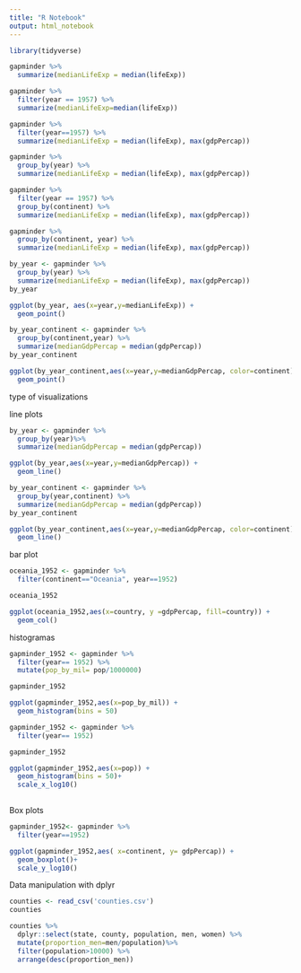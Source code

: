 ```yaml
---
title: "R Notebook"
output: html_notebook
---
```

```r
library(tidyverse)

gapminder %>%
  summarize(medianLifeExp = median(lifeExp))

gapminder %>%
  filter(year == 1957) %>%
  summarize(medianLifeExp=median(lifeExp))

gapminder %>%
  filter(year==1957) %>%
  summarize(medianLifeExp = median(lifeExp), max(gdpPercap))
```
```r
gapminder %>%
  group_by(year) %>%
  summarize(medianLifeExp = median(lifeExp), max(gdpPercap))
```
```r
gapminder %>%
  filter(year == 1957) %>%
  group_by(continent) %>%
  summarize(medianLifeExp = median(lifeExp), max(gdpPercap))
```

```r
gapminder %>%
  group_by(continent, year) %>%
  summarize(medianLifeExp = median(lifeExp), max(gdpPercap))
```

```r
by_year <- gapminder %>%
  group_by(year) %>%
  summarize(medianLifeExp = median(lifeExp), max(gdpPercap))
by_year

ggplot(by_year, aes(x=year,y=medianLifeExp)) +
  geom_point()
```
```r
by_year_continent <- gapminder %>%
  group_by(continent,year) %>%
  summarize(medianGdpPercap = median(gdpPercap))
by_year_continent

ggplot(by_year_continent,aes(x=year,y=medianGdpPercap, color=continent))+
  geom_point()
```

type of visualizations

line plots

```r

by_year <- gapminder %>%
  group_by(year)%>%
  summarize(medianGdpPercap = median(gdpPercap))

ggplot(by_year,aes(x=year,y=medianGdpPercap)) +
  geom_line()

```
```r
by_year_continent <- gapminder %>%
  group_by(year,continent) %>%
  summarize(medianGdpPercap = median(gdpPercap))
by_year_continent

ggplot(by_year_continent,aes(x=year,y=medianGdpPercap, color=continent))+
  geom_line()
```
bar plot

```r
oceania_1952 <- gapminder %>%
  filter(continent=="Oceania", year==1952)

oceania_1952

ggplot(oceania_1952,aes(x=country, y =gdpPercap, fill=country)) +
  geom_col()

```
histogramas
```r

gapminder_1952 <- gapminder %>%
  filter(year== 1952) %>%
  mutate(pop_by_mil= pop/1000000)

gapminder_1952

ggplot(gapminder_1952,aes(x=pop_by_mil)) +
  geom_histogram(bins = 50)
```
```r
gapminder_1952 <- gapminder %>%
  filter(year== 1952)

gapminder_1952

ggplot(gapminder_1952,aes(x=pop)) +
  geom_histogram(bins = 50)+
  scale_x_log10()
  

```

Box plots

```r
gapminder_1952<- gapminder %>%
  filter(year==1952)

ggplot(gapminder_1952,aes( x=continent, y= gdpPercap)) +
  geom_boxplot()+
  scale_y_log10()
```

Data manipulation with dplyr
```r

counties <- read_csv('counties.csv')
counties
```
```r

counties %>%
  dplyr::select(state, county, population, men, women) %>%
  mutate(proportion_men=men/population)%>%
  filter(population>10000) %>%
  arrange(desc(proportion_men))
```

